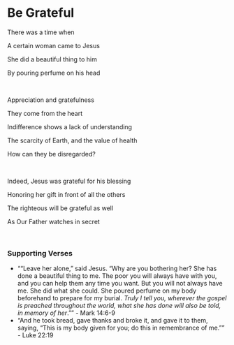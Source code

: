 # Be Grateful

There was a time when

A certain woman came to Jesus

She did a beautiful thing to him

By pouring perfume on his head

<br />

Appreciation and gratefulness

They come from the heart

Indifference shows a lack of understanding

The scarcity of Earth, and the value of health

How can they be disregarded?

<p></p>

<br />

Indeed, Jesus was grateful for his blessing

Honoring her gift in front of all the others

The righteous will be grateful as well

As Our Father watches in secret

<br />

### Supporting Verses

- ““Leave her alone,” said Jesus. “Why are you bothering her? She has done a beautiful thing to me. The poor you will always have with you, and you can help them any time you want. But you will not always have me. She did what she could. She poured perfume on my body beforehand to prepare for my burial. *Truly I tell you, wherever the gospel is preached throughout the world, what she has done will also be told, in memory of her*.”” - Mark 14:6-9
- “And he took bread, gave thanks and broke it, and gave it to them, saying, “This is my body given for you; do this in remembrance of me.”” - Luke 22:19
